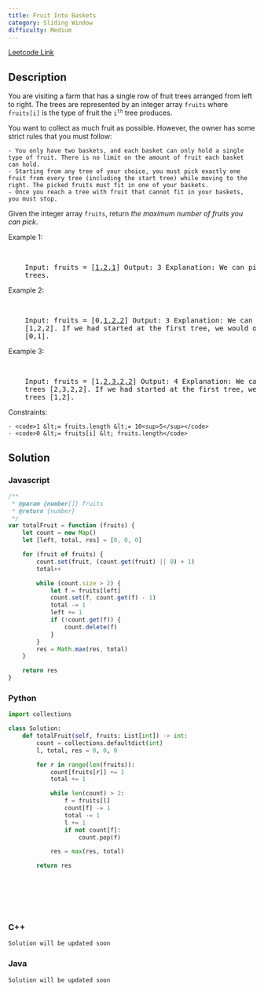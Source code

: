 ```yaml
---
title: Fruit Into Baskets
category: Sliding Window
difficulty: Medium
---
```


<Callout>

[Leetcode Link](https://leetcode.com/problems/fruit-into-baskets)

</Callout>

## Description

You are visiting a farm that has a single row of fruit trees arranged from left to right. The trees are represented by an integer array <code>fruits</code> where <code>fruits[i]</code> is the type of fruit the <code>i<sup>th</sup></code> tree produces.

You want to collect as much fruit as possible. However, the owner has some strict rules that you must follow:

    - You only have two baskets, and each basket can only hold a single type of fruit. There is no limit on the amount of fruit each basket can hold.
    - Starting from any tree of your choice, you must pick exactly one fruit from every tree (including the start tree) while moving to the right. The picked fruits must fit in one of your baskets.
    - Once you reach a tree with fruit that cannot fit in your baskets, you must stop.

Given the integer array <code>fruits</code>, return _the maximum number of fruits you can pick_.

Example 1:

<br />
<pre className="overflow-x-auto">
	Input: fruits = [<u>1,2,1</u>] Output: 3 Explanation: We can pick from all 3
	trees.
</pre>

Example 2:

<br />
<pre className="overflow-x-auto">
	Input: fruits = [0,<u>1,2,2</u>] Output: 3 Explanation: We can pick from trees
	[1,2,2]. If we had started at the first tree, we would only pick from trees
	[0,1].
</pre>

Example 3:

<br />
<pre className="overflow-x-auto">
	Input: fruits = [1,<u>2,3,2,2</u>] Output: 4 Explanation: We can pick from
	trees [2,3,2,2]. If we had started at the first tree, we would only pick from
	trees [1,2].
</pre>

Constraints:

    - <code>1 &lt;= fruits.length &lt;= 10<sup>5</sup></code>
    - <code>0 &lt;= fruits[i] &lt; fruits.length</code>

## Solution

### Javascript

```javascript
/**
 * @param {number[]} fruits
 * @return {number}
 */
var totalFruit = function (fruits) {
	let count = new Map()
	let [left, total, res] = [0, 0, 0]

	for (fruit of fruits) {
		count.set(fruit, (count.get(fruit) || 0) + 1)
		total++

		while (count.size > 2) {
			let f = fruits[left]
			count.set(f, count.get(f) - 1)
			total -= 1
			left += 1
			if (!count.get(f)) {
				count.delete(f)
			}
		}
		res = Math.max(res, total)
	}

	return res
}
```

### Python

```python
import collections

class Solution:
    def totalFruit(self, fruits: List[int]) -> int:
        count = collections.defaultdict(int)
        l, total, res = 0, 0, 0

        for r in range(len(fruits)):
            count[fruits[r]] += 1
            total += 1

            while len(count) > 2:
                f = fruits[l]
                count[f] -= 1
                total -= 1
                l += 1
                if not count[f]:
                    count.pop(f)

            res = max(res, total)

        return res








```

### C++

```cpp
Solution will be updated soon
```

### Java

```java
Solution will be updated soon
```
